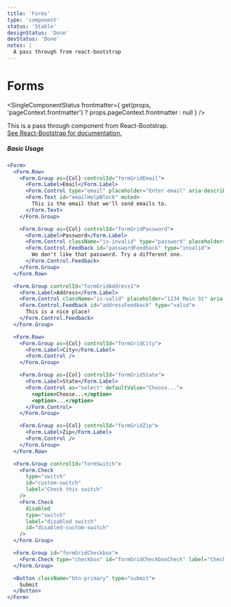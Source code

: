```yaml
---
title: 'Forms'
type: 'component'
status: 'Stable'
designStatus: 'Done'
devStatus: 'Done'
notes: |
  A pass through from react-bootstrap
---
```



# Forms

<SingleComponentStatus
  frontmatter={
    get(props, 'pageContext.frontmatter') ? props.pageContext.frontmatter : null
  }
/>

<p style={{ fontSize: '1.5em' }}>
  This is a pass through component from React-Bootstrap.<br/>
  <a href="https://react-bootstrap.github.io/components/forms/" target="_blank">
    See React-Bootstrap for documentation.
  </a>
</p>

##### Basic Usage

```jsx live=true
<Form>
  <Form.Row>
    <Form.Group as={Col} controlId="formGridEmail">
      <Form.Label>Email</Form.Label>
      <Form.Control type="email" placeholder="Enter email" aria-describedby="emailHelpBlock" />
      <Form.Text id="emailHelpBlock" muted>
        This is the email that we'll send emails to.
      </Form.Text>
    </Form.Group>

    <Form.Group as={Col} controlId="formGridPassword">
      <Form.Label>Password</Form.Label>
      <Form.Control className="is-invalid" type="password" placeholder="Password" aria-describedby="passwordFeedback" />
      <Form.Control.Feedback id="passwordFeedback" type="invalid">
        We don't like that password. Try a different one.
      </Form.Control.Feedback>
    </Form.Group>
  </Form.Row>

  <Form.Group controlId="formGridAddress1">
    <Form.Label>Address</Form.Label>
    <Form.Control className="is-valid" placeholder="1234 Main St" aria-describedby="addressFeedback" />
    <Form.Control.Feedback id="addressFeedback" type="valid">
      This is a nice place!
    </Form.Control.Feedback>
  </Form.Group>

  <Form.Row>
    <Form.Group as={Col} controlId="formGridCity">
      <Form.Label>City</Form.Label>
      <Form.Control />
    </Form.Group>

    <Form.Group as={Col} controlId="formGridState">
      <Form.Label>State</Form.Label>
      <Form.Control as="select" defaultValue="Choose...">
        <option>Choose...</option>
        <option>...</option>
      </Form.Control>
    </Form.Group>

    <Form.Group as={Col} controlId="formGridZip">
      <Form.Label>Zip</Form.Label>
      <Form.Control />
    </Form.Group>
  </Form.Row>

  <Form.Group controlId="formSwitch">
    <Form.Check
      type="switch"
      id="custom-switch"
      label="Check this switch"
    />
    <Form.Check
      disabled
      type="switch"
      label="disabled switch"
      id="disabled-custom-switch"
    />
  </Form.Group>

  <Form.Group id="formGridCheckbox">
    <Form.Check type="checkbox" id="formGridCheckboxCheck" label="Check me out" />
  </Form.Group>

  <Button className="btn-primary" type="submit">
    Submit
  </Button>
</Form>
```
